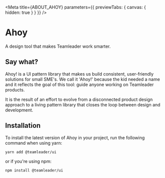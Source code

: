 
<Meta title={ABOUT_AHOY} parameters={{ previewTabs: { canvas: { hidden: true } } }} />

# Ahoy

A design tool that makes Teamleader work smarter.

## Say what?

Ahoy! is a UI pattern library that makes us build consistent, user-friendly solutions for small SME's. We call it 'Ahoy!' because the kid needed a name and it reflects the goal of this tool: guide anyone working on Teamleader products.

It is the result of an effort to evolve from a disconnected product design approach to a living pattern library that closes the loop between design and development.

## Installation

To install the latest version of Ahoy in your project, run the following command when using yarn:

```
yarn add @teamleader/ui
```

or if you're using npm:

```
npm install @teamleader/ui
```

